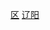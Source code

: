 {{Catnav|頁面分類|...|市辖区|辽宁市辖区}}
{{Catnav|頁面分類|...|辽宁县级行政区|辽阳区县市}}
{{Catnav|頁面分類|...|辽宁地级市|辽阳|辽阳行政区划|辽阳区县市}}
[[Category:辽阳区县市|区]]
[[Category:辽宁市辖区|辽阳]]
{{catmore|弓长岭区|辽阳市弓长岭区}}